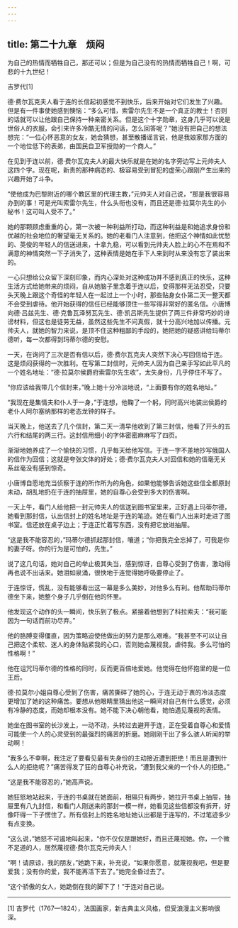 ```yaml
---
---
---
```

title: 第二十九章　烦闷
---

为自己的热情而牺牲自己，那还可以；但是为自己没有的热情而牺牲自己！啊，可悲的十九世纪！

吉罗代[1]





德·费尔瓦克夫人看于连的长信起初感觉不到快乐，后来开始对它们发生了兴趣。但是有一件事使她感到懊恼：“多么可惜，索雷尔先生不是一个真正的教士！否则的话就可以让他跟自己保持一种亲密关系。但是这个十字勋章，这身几乎可以说是世俗人的衣服，会引来许多冷酷无情的问话，怎么回答呢？”她没有把自己的想法想完：“一位心怀恶意的女友，她会猜想，甚至散播谣言说，他是我娘家那方面的一个地位低下的表弟，由国民自卫军授勋的一个商人。”

在见到于连以前，德·费尔瓦克夫人的最大快乐就是在她的名字旁边写上元帅夫人这四个字。现在呢，新贵的那种病态的、极容易受到冒犯的虚荣心跟刚产生出来的兴趣开始了斗争。

“使他成为巴黎附近的哪个教区里的代理主教，”元帅夫人对自己说，“那是我很容易办到的事！可是光叫索雷尔先生，什么头衔也没有，而且还是德·拉莫尔先生的小秘书！这可叫人受不了。”

她的那颗顾虑重重的心，第一次被一种利益所打动，而这种利益是和她追求身份和优越的社会地位的奢望毫无关系的。她的老看门人注意到，他把这个神情如此忧愁的、英俊的年轻人的信送进来，十拿九稳，可以看到元帅夫人脸上的心不在焉和不满意的神情突然一下子消失了，这种表情是她在手下人来到时从来没有忘了装出来的。

一心只想给公众留下深刻印象，而内心深处对这种成功并不感到真正的快乐，这种生活方式给她带来的烦闷，自从她脑子里念着于连以后，变得那样无法忍受，只要头天晚上跟这个奇怪的年轻人在一起过上一个小时，那些贴身女仆第二天一整天都不会受到虐待。他开始获得的信任已经能够顶住一些写得非常好的匿名信。小唐博向德·吕兹先生、德·克鲁瓦泽努瓦先生、德·凯吕斯先生提供了两三件非常巧妙的诽谤材料，但这也是徒劳无益，虽然这些先生不问真假，就十分高兴地加以传播。元帅夫人，就她的智力来说，是顶不住这种粗鄙的手段的，她把她的疑惑讲给玛蒂尔德听，每一次都得到玛蒂尔德的安慰。

一天，在询问了三次是否有信以后，德·费尔瓦克夫人突然下决心写回信给于连。这是烦闷获得的一次胜利。在写第二封信时，元帅夫人因为自己亲手写如此平凡的一个姓名地址：“德·拉莫尔侯爵府索雷尔先生收”，太失身份，几乎停住不写了。

“你应该给我带几个信封来，”晚上她十分冷淡地说，“上面要有你的姓名地址。”

“我现在是集情夫和仆人于一身，”于连想，他鞠了一个躬，同时高兴地装出侯爵的老仆人阿尔塞纳那样的老态龙钟的样子。

当天晚上，他送去了几个信封，第二天一清早他收到了第三封信，他看了开头的五六行和结尾的两三行。这封信用细小的字体密密麻麻写了四页。

渐渐地她养成了一个愉快的习惯，几乎每天给他写信。于连一字不差地抄写俄国人的信作为回信；这就是夸张文体的好处；德·费尔瓦克夫人对回信和她的信毫无关系丝毫没有感到惊奇。

小唐博自愿地充当侦察于连的所作所为的角色，如果他能够告诉她这些信全都原封未动，胡乱地扔在于连的抽屉里，她的自尊心会受到多大的伤害啊。

一天上午，看门人给他把一封元帅夫人的信送到图书室里来，正好遇上玛蒂尔德，她看到那封信，认出信封上的姓名地址是于连的笔迹。她在看门人出来时走进了图书室。信还放在桌子边上；于连正忙着写东西，没有把它放进抽屉。

“这是我不能容忍的，”玛蒂尔德抓起那封信，嚷道；“你把我完全忘掉了，可我是你的妻子呀。你的行为是可怕的，先生。”

说了这几句话，她对自己的举止极其失当，感到惊讶，自尊心受到了伤害，激动得再也说不出话来。她泪如泉涌，很快地于连觉得她呼吸要停止了。

于连惊讶，慌乱，没有能够看出这一幕是多么美妙，对他多么有利。他帮助玛蒂尔德坐下来，她整个身子几乎倒在他的怀里。

他发现这个动作的头一瞬间，快乐到了极点。紧接着他想到了科拉索夫：“我可能因为一句话而前功尽弃。”

他的胳膊变得僵直，因为策略迫使他做出的努力是那么艰难。“我甚至不可以让自己把这个柔软、迷人的身体贴紧我的心口，否则她会蔑视我，虐待我。多么可怕的性格啊！”

他在诅咒玛蒂尔德的性格的同时，反而更百倍地爱她。他觉得在他怀抱里的是一位王后。

德·拉莫尔小姐自尊心受到了伤害，痛苦撕碎了她的心，于连无动于衷的冷淡态度更增加了她的这种痛苦。要想从他眼睛里猜出他这一瞬间对自己有什么感觉，必须有冷静的态度，而她却根本没有。她不能下决心朝他看，她怕遇见蔑视的表情。

她坐在图书室的长沙发上，一动不动，头转过去避开于连，正在受着自尊心和爱情可能使一个人的心灵受到的最强烈的痛苦的折磨。她刚刚干出了多么骇人听闻的举动啊！

“我多么不幸啊，我注定了要看见最有失身份的主动接近遭到拒绝！而且是遭到什么人的拒绝呢？”痛苦得发了狂的自尊心补充说，“遭到我父亲的一个仆人的拒绝。”

“这是我不能容忍的，”她高声说。

她狂怒地站起来，于连的书桌就在她面前，相隔只有两步，她拉开书桌上抽屉，抽屉里有八九封信，和看门人刚送来的那封一模一样，她看见这些信都没有拆开，好像吓得一下子愣住了。所有信封上的姓名地址她认出都是于连写的，不过笔迹多少有点变换。

“这么说，”她怒不可遏地叫起来，“你不仅仅是跟她好，而且还蔑视她。你，一个微不足道的人，居然蔑视德·费尔瓦克元帅夫人！

“啊！请原谅，我的朋友，”她跪下来，补充说，“如果你愿意，就蔑视我吧，但是要爱我；没有你的爱，我不能再活下去了。”她完全昏过去了。

“这个骄傲的女人，她跪倒在我的脚下了！”于连对自己说。



* * *



[1] 吉罗代（1767—1824），法国画家，新古典主义风格，但受浪漫主义影响很深。